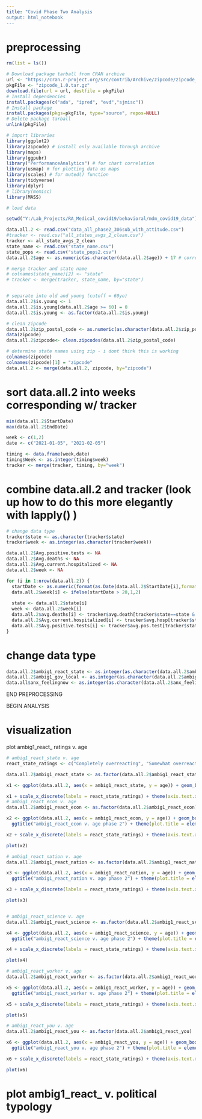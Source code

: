 ```yaml
---
title: "Covid Phase Two Analysis
output: html_notebook
---
```


# preprocessing

```r
rm(list = ls())

# Download package tarball from CRAN archive
url <- "https://cran.r-project.org/src/contrib/Archive/zipcode/zipcode_1.0.tar.gz"
pkgFile <- "zipcode_1.0.tar.gz"
download.file(url = url, destfile = pkgFile)
# Install dependencies
install.packages(c("ada", "ipred", "evd","sjmisc"))
# Install package
install.packages(pkgs=pkgFile, type="source", repos=NULL)
# Delete package tarball
unlink(pkgFile)

# import libraries
library(ggplot2)
library(zipcode) # install only available through archive
library(maps)
library(ggpubr)
library("PerformanceAnalytics") # for chart correlation
library(usmap) # for plotting data us maps
library(scales) # for muted() function
library(tidyverse)
library(dplyr)
# library(memisc)
library(MASS)
```

```r
# load data

setwd("Y:/Lab_Projects/RA_Medical_covid19/behavioral/mdm_covid19_data")

data.all.2 <- read.csv("data_all_phase2_306sub_with_attitude.csv")
#tracker <- read.csv("all_states_avgs_2_clean.csv")
tracker <- all_state_avgs_2_clean
state_name <- read.csv("state_name.csv")
state_pops <- read.csv("state_pops2.csv")
data.all.2$age <- as.numeric(as.character(data.all.2$age)) + 17 # correct coding
```


```r
# merge tracker and state name
# colnames(state_name)[2] <- "state"
# tracker <- merge(tracker, state_name, by="state")


# separate into old and young (cutoff = 60yo)
data.all.2$is.young <- 1
data.all.2$is.young[data.all.2$age >= 60] = 0 
data.all.2$is.young <- as.factor(data.all.2$is.young)

# clean zipcode
data.all.2$zip_postal_code <- as.numeric(as.character(data.all.2$zip_postal_code))
data(zipcode)
data.all.2$zipcode<- clean.zipcodes(data.all.2$zip_postal_code)

# determine state names using zip - i dont think this is working
colnames(zipcode)
colnames(zipcode)[1] = "zipcode"
data.all.2 <- merge(data.all.2, zipcode, by="zipcode")

```
# sort data.all.2 into weeks corresponding w/ tracker 
```r
min(data.all.2$StartDate)
max(data.all.2$EndDate)

week <- c(1,2)
date <- c("2021-01-05", "2021-02-05")

timing <- data.frame(week,date)
timing$Week <- as.integer(timing$week)
tracker <- merge(tracker, timing, by="week")
```

# combine data.all.2 and tracker (look up how to do this more elegantly with lapply() )
```r
# change data type
tracker$state <- as.character(tracker$state)
tracker$week <- as.integer(as.character(tracker$week))

data.all.2$Avg.positive.tests <- NA
data.all.2$Avg.deaths <- NA
data.all.2$Avg.current.hospitalized <- NA
data.all.2$week <- NA

for (i in 1:nrow(data.all.2)) { 
  startDate <- as.numeric(format(as.Date(data.all.2$StartDate[i],format="%Y-%m-%d"), format = "%d"))
  data.all.2$week[i] <- ifelse(startDate > 20,1,2)
  
  state <- data.all.2$state[i]
  week <- data.all.2$week[i]
  data.all.2$avg.deaths[i] <- tracker$avg.death[tracker$state==state & tracker$week == week]
  data.all.2$Avg.current.hospitalized[i] <- tracker$avg.hosp[tracker$state==state & tracker$week == week]
  data.all.2$Avg.positive.tests[i] <- tracker$avg.pos.test[tracker$state==state & tracker$week == week]
}

```

# change data type
```r
data.all.2$ambig1_react_state <- as.integer(as.character(data.all.2$ambig1_react_state))
data.all.2$ambig1_gov_local <- as.integer(as.character(data.all.2$ambig1_gov_local))
data.all$anx_feelingnow <- as.integer(as.character(data.all.2$anx_feelingnow))
```

END PREPROCESSING

BEGIN ANALYSIS

# visualization
plot ambig1_react_ ratings v. age
```r
# ambig1_react_state v. age
react_state_ratings <- c("Completely overreacting", "Somewhat overreacting", "Appropriate", "Somewhat insufficient", "Completely insufficient") #1-5

data.all.2$ambig1_react_state <- as.factor(data.all.2$ambig1_react_state)

x1 <- ggplot(data.all.2, aes(x = ambig1_react_state, y = age)) + geom_boxplot() + ggtitle("ambig1_react_state v. age phase 2") + theme(plot.title = element_text(hjust = 0.5))

x1 + scale_x_discrete(labels = react_state_ratings) + theme(axis.text.x=element_text(angle=60,hjust=1))+ labs(x="rating", y="age")                                                                                                    
# ambig1_react_econ v. age                                                                                 
data.all.2$ambig1_react_econ <- as.factor(data.all.2$ambig1_react_econ)

x2 <- ggplot(data.all.2, aes(x = ambig1_react_econ, y = age)) + geom_boxplot() + 
  ggtitle("ambig1_react_econ v. age phase 2") + theme(plot.title = element_text(hjust = 0.5))

x2 + scale_x_discrete(labels = react_state_ratings) + theme(axis.text.x=element_text(angle=60,hjust=1))+ labs(x="rating", y="age")

plot(x2)

# ambig1_react_nation v. age                                                                              
data.all.2$ambig1_react_nation <- as.factor(data.all.2$ambig1_react_nation)

x3 <- ggplot(data.all.2, aes(x = ambig1_react_nation, y = age)) + geom_boxplot() + 
  ggtitle("ambig1_react_nation v. age phase 2") + theme(plot.title = element_text(hjust = 0.5))

x3 + scale_x_discrete(labels = react_state_ratings) + theme(axis.text.x=element_text(angle=60,hjust=1))+ labs(x="rating", y="age")

plot(x3)


# ambig1_react_science v. age                                                                          
data.all.2$ambig1_react_science <- as.factor(data.all.2$ambig1_react_science)

x4 <- ggplot(data.all.2, aes(x = ambig1_react_science, y = age)) + geom_boxplot() + 
  ggtitle("ambig1_react_science v. age phase 2") + theme(plot.title = element_text(hjust = 0.5))

x4 + scale_x_discrete(labels = react_state_ratings) + theme(axis.text.x=element_text(angle=60,hjust=1))+ labs(x="rating", y="age")

plot(x4)

# ambig1_react_worker v. age                                                                          
data.all.2$ambig1_react_worker <- as.factor(data.all.2$ambig1_react_worker)

x5 <- ggplot(data.all.2, aes(x = ambig1_react_worker, y = age)) + geom_boxplot() + 
  ggtitle("ambig1_react_worker v. age phase 2") + theme(plot.title = element_text(hjust = 0.5))

x5 + scale_x_discrete(labels = react_state_ratings) + theme(axis.text.x=element_text(angle=60,hjust=1))+ labs(x="rating", y="age")

plot(x5)

# ambig1_react_you v. age                                                                          
data.all.2$ambig1_react_you <- as.factor(data.all.2$ambig1_react_you)

x6 <- ggplot(data.all.2, aes(x = ambig1_react_you, y = age)) + geom_boxplot() + 
  ggtitle("ambig1_react_you v. age phase 2") + theme(plot.title = element_text(hjust = 0.5))

x6 + scale_x_discrete(labels = react_state_ratings) + theme(axis.text.x=element_text(angle=60,hjust=1))+ labs(x="rating", y="age")

plot(x6)

```
# plot ambig1_react_ v. political typology
```r

```


